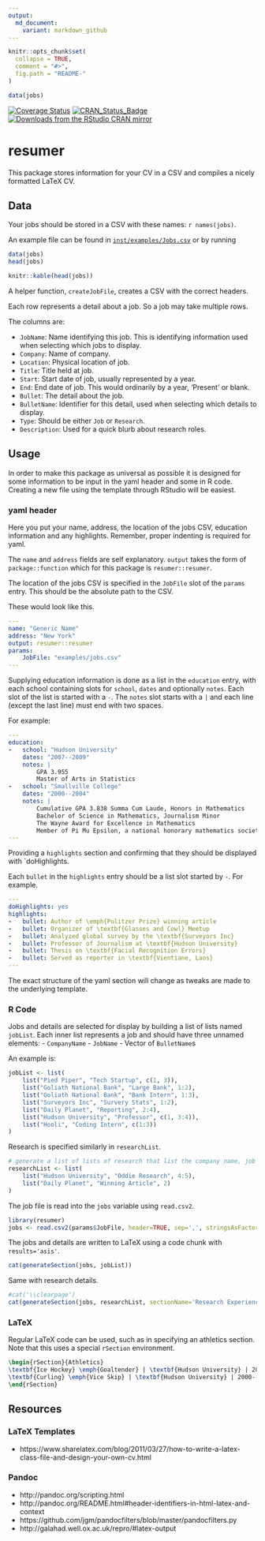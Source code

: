 ```yaml
---
output:
  md_document:
    variant: markdown_github
---
```


<!-- README.md is generated from README.Rmd. Please edit that file -->

```r
knitr::opts_chunk$set(
  collapse = TRUE,
  comment = "#>",
  fig.path = "README-"
)
```
```r
data(jobs)
```

[![Coverage Status](https://img.shields.io/codecov/c/github/jaredlander/resumer/master.svg)](https://codecov.io/github/jaredlander/resumer?branch=master)
[![CRAN_Status_Badge](https://www.r-pkg.org/badges/version/resumer)](https://cran.r-project.org/package=resumer)
[![Downloads from the RStudio CRAN mirror](https://cranlogs.r-pkg.org/badges/resumer)](https://cran.r-project.org/package=resumer)

# resumer

This package stores information for your CV in a CSV and compiles a nicely formatted LaTeX CV.

## Data
Your jobs should be stored in a CSV with these names:  `r names(jobs)`.

An example file can be found in [`inst/examples/Jobs.csv`](https://github.com/jaredlander/resumer/blob/master/inst/examples/Jobs.csv) or by running

```r
data(jobs)
head(jobs)
```

```r
knitr::kable(head(jobs))
```

A helper function, `createJobFile`, creates a CSV with the correct headers.

Each row represents a detail about a job.  So a job may take multiple rows.

The columns are:

- `JobName`: Name identifying this job.  This is identifying information used when selecting which jobs to display.
- `Company`: Name of company.
- `Location`: Physical location of job.
- `Title`: Title held at job.
- `Start`: Start date of job, usually represented by a year.
- `End`: End date of job.  This would ordinarily by a year, 'Present' or blank.
- `Bullet`: The detail about the job.
- `BulletName`: Identifier for this detail, used when selecting which details to display.
- `Type`: Should be either `Job` or `Research`.
- `Description`: Used for a quick blurb about research roles.

## Usage
In order to make this package as universal as possible it is designed for some information to be input in the yaml header and some in R code.  Creating a new file using the template through RStudio will be easiest.

### yaml header
Here you put your name, address, the location of the jobs CSV, education information and any highlights.  Remember, proper indenting is required for yaml.

The `name` and `address` fields are self explanatory.  `output` takes the form of `package::function` which for this package is `resumer::resumer`.

The location of the jobs CSV is specified in the `JobFile` slot of the `params` entry.  This should be the absolute path to the CSV.

These would look like this.
```yaml
---
name: "Generic Name"
address: "New York"
output: resumer::resumer
params:
    JobFile: "examples/jobs.csv"
---
```

Supplying education information is done as a list in the `education` entry, with each school containing slots for `school`, `dates` and optionally `notes`.  Each slot of the list is started with a `-`.  The `notes` slot starts with a `|` and each line (except the last line) must end with two spaces.

For example:

```yaml
---
education:
-   school: "Hudson University"
    dates: "2007--2009"
    notes: |
        GPA 3.955  
        Master of Arts in Statistics
-   school: "Smallville College"
    dates: "2000--2004"
    notes: |
        Cumulative GPA 3.838 Summa Cum Laude, Honors in Mathematics  
        Bachelor of Science in Mathematics, Journalism Minor  
        The Wayne Award for Excellence in Mathematics  
        Member of Pi Mu Epsilon, a national honorary mathematics society
---
```

Providing a `highlights` section and confirming that they should be displayed with `doHighlights.

Each `bullet` in the `highlights` entry should be a list slot started by `-`.  For example.

```yaml
---
doHighlights: yes
highlights:
-   bullet: Author of \emph{Pulitzer Prize} winning article
-   bullet: Organizer of \textbf{Glasses and Cowl} Meetup
-   bullet: Analyzed global survey by the \textbf{Surveyors Inc}
-   bullet: Professor of Journalism at \textbf{Hudson University}
-   bullet: Thesis on \textbf{Facial Recognition Errors}
-   bullet: Served as reporter in \textbf{Vientiane, Laos}
---
```

The exact structure of the yaml section will change as tweaks are made to the underlying template.

### R Code
Jobs and details are selected for display by building a list of lists named `jobList`.  Each inner list represents a job and should have three unnamed elements:
- `CompanyName`
- `JobName`
- Vector of `BulletName`s

An example is:
```r
jobList <- list(
    list("Pied Piper", "Tech Startup", c(1, 3)),
    list("Goliath National Bank", "Large Bank", 1:2),
    list("Goliath National Bank", "Bank Intern", 1:3),
    list("Surveyors Inc", "Survery Stats", 1:2),
    list("Daily Planet", "Reporting", 2:4),
    list("Hudson University", "Professor", c(1, 3:4)),
    list("Hooli", "Coding Intern", c(1:3))
)
```

Research is specified similarly in `researchList`.
```r
# generate a list of lists of research that list the company name, job name and bullet
researchList <- list(
    list("Hudson University", "Oddie Research", 4:5),
    list("Daily Planet", "Winning Article", 2)
)
```

The job file is read into the `jobs` variable using `read.csv2`.

```r
library(resumer)
jobs <- read.csv2(params$JobFile, header=TRUE, sep=',', stringsAsFactors=FALSE)
```

The jobs and details are written to LaTeX using a code chunk with `results='asis'`.
```r
cat(generateSection(jobs, jobList))
```

Same with research details.
```r
#cat('\\clearpage')
cat(generateSection(jobs, researchList, sectionName='Research Experience', type='Research'))
```

### LaTeX
Regular LaTeX code can be used, such as in specifying an athletics section.  Note that this uses a special `rSection` environment.

```LaTeX
\begin{rSection}{Athletics}
\textbf{Ice Hockey} \emph{Goaltender} | \textbf{Hudson University} | 2000--2004 \\
\textbf{Curling} \emph{Vice Skip} | \textbf{Hudson University} | 2000--2004
\end{rSection}
```

## Resources

### LaTeX Templates
- https://www.sharelatex.com/blog/2011/03/27/how-to-write-a-latex-class-file-and-design-your-own-cv.html

### Pandoc
- http://pandoc.org/scripting.html
- http://pandoc.org/README.html#header-identifiers-in-html-latex-and-context
- https://github.com/jgm/pandocfilters/blob/master/pandocfilters.py
- http://galahad.well.ox.ac.uk/repro/#latex-output
